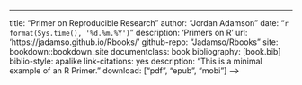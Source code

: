 ---
title: "Primer on Reproducible Research"
author: "Jordan Adamson"
date: "`r format(Sys.time(), '%d.%m.%Y')`"
description: 'Primers on R'
url: 'https://jadamso.github.io/Rbooks/'
github-repo: "Jadamso/Rbooks"
site: bookdown::bookdown_site
documentclass: book
bibliography: [book.bib]
biblio-style: apalike
link-citations: yes
description: "This is a minimal example of an R Primer."
download: ["pdf", "epub", "mobi"]
-->


<!--
## To Create Template: bookdown::create_gitbook('index.Rmd')
## To Render bookdown::render_book('index.Rmd')
-->


